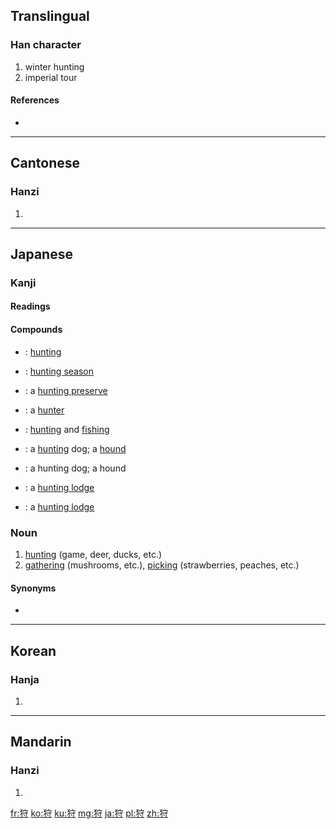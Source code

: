 ==Translingual==

===Han character===
{{Han char|rn=94|rad=犬|as=06|sn=9|four=4324<sub>2</sub>|canj=大竹十木戈 (KHJDI)}}

# winter hunting
# imperial tour

====References====
* {{Han ref|kx=0711.040|dkj=20390|dj=1123.040|hdz=21346.050|uh=72E9|ud=29417|bh=ACBC|bd=44220}}

----

==Cantonese==

===Hanzi===
{{yue-hanzi|jyut=|y=sau3}}

# {{defn|lang=yue|sort=犬06}}

----

==Japanese==
===Kanji===
{{ja-kanji|grade=c|rs=犬06}}

====Readings====
{{ja-readings
|on=[[しゅ]] (shu)
|kun=[[かる|か-る]] (ka-ru), [[かり|か-り]] (ka-ri), [[かり]] (kari)
}}

====Compounds====
{{der-top|Compounds}}
* {{l|ja|狩猟|tr=[[しゅりょう]], ''shuryō''}}: [[hunting]]
* {{l|ja|狩猟期|tr=[[しゅりょうき]], ''shuryōki''}}: [[hunting season]]
* {{l|ja|狩猟場|tr=[[しゅりょうば]], ''shuryōba''}}: a [[hunting preserve]]
* {{l|ja|狩人|tr=[[かりゅうど]], ''karyūdo'' / [[かりうど]], ''kariudo''}}: a [[hunter]]
* {{l|ja|狩漁|tr=[[しゅぎょ]], ''[[shugyo]]''}}: [[hunting]] and [[fishing]]
{{der-mid}}
* {{l|ja|狩犬|tr=[[かりいぬ]], ''[[kariinu]]''}}: a [[hunting]] dog; a [[hound]]
* {{l|ja|狩猟犬|tr=[[しゅりょうけん]], ''[[shuryōken]]''}}: a hunting dog; a hound
* {{l|ja|狩り小屋|tr=[[かりこや]], ''[[karigoya]]''}}: a [[hunting lodge]]
* {{l|ja|狩猟小屋|tr=[[しゅりょうこや]], ''[[shuryō koya]]''}}: a [[hunting lodge]]
{{bottom}}

=== Noun ===
{{ja-noun|k|hira=かり|rom=kari}}

# [[hunting]] (game, deer, ducks, etc.)
# [[gathering]] (mushrooms, etc.), [[picking]] (strawberries, peaches, etc.)

====Synonyms====
* {{l|ja|猟}}

----

==Korean==

===Hanja===
{{ko-hanja|hangeul=수|eumhun=|rv=su|mr=su|y=swu}}

# {{defn|lang=ko|sort=犬06}}

----

==Mandarin==

===Hanzi===
{{cmn-hanzi|pin=[[shòu]] ([[shou4]])|wg=shou<sup>4</sup>}}

# {{defn|lang=cmn|sort=犬06}}

[[fr:狩]]
[[ko:狩]]
[[ku:狩]]
[[mg:狩]]
[[ja:狩]]
[[pl:狩]]
[[zh:狩]]